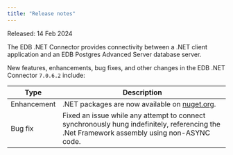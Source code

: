 ```yaml
---
title: "Release notes"
---
```


Released: 14 Feb 2024

The EDB .NET Connector provides connectivity between a .NET client application and an EDB Postgres Advanced Server database server.

New features, enhancements, bug fixes, and other changes in the EDB .NET Connector `7.0.6.2` include:

| Type         | Description                                                                                                                                |
|--------------|--------------------------------------------------------------------------------------------------------------------------------------------|
| Enhancement  | .NET packages are now available on [nuget.org](https://www.nuget.org/).                                                                    |
| Bug&nbsp;fix | Fixed an issue while any attempt to connect synchronously hung indefinitely, referencing the .Net Framework assembly using non-ASYNC code. |